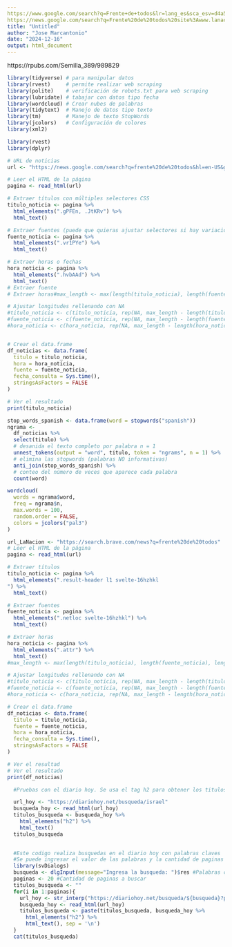 ```yaml
--- 
https://www.google.com/search?q=Frente+de+todos&lr=lang_es&sca_esv=d4a5450862dcd9df&rlz=1C1GCEU_esAR1104AR1105&tbs=lr:lang_1es,cdr:1,cd_min:01/01/2019,cd_max:01/01/2024,sbd:1&tbm=nws&sxsrf=ADLYWILj7jGuqglFK0Md8RFuSd-fNa5TzA:1734366592615&source=lnt&sa=X&ved=2ahUKEwj72qaF26yKAxXqq5UCHT2DA_8QpwV6BAgCEBk&biw=1600&bih=757&dpr=1
https://news.google.com/search?q=Frente%20de%20todos%20site%3Awww.lanacion.com.ar&hl=en-US&gl=US&ceid=US%3Aen
title: "Untitled"
author: "Jose Marcantonio"
date: "2024-12-16"
output: html_document
---
```

https://rpubs.com/Semilla_389/989829
```r
library(tidyverse) # para manipular datos
library(rvest)     # permite realizar web scraping
library(polite)    # verificación de robots.txt para web scraping
library(lubridate) # tabajar con datos tipo fecha
library(wordcloud) # Crear nubes de palabras
library(tidytext)  # Manejo de datos tipo texto 
library(tm)        # Manejo de texto StopWords
library(jcolors)   # Configuración de colores
library(xml2)
```

```r
library(rvest)
library(dplyr)

# URL de noticias
url <- "https://news.google.com/search?q=frente%20de%20todos&hl=en-US&gl=US&ceid=US%3Aen"

# Leer el HTML de la página
pagina <- read_html(url)

# Extraer títulos con múltiples selectores CSS
titulo_noticia <- pagina %>%
  html_elements(".gPFEn, .JtKRv") %>%
  html_text()

# Extraer fuentes (puede que quieras ajustar selectores si hay variación)
fuente_noticia <- pagina %>%
  html_elements(".vr1PYe") %>%
  html_text()

# Extraer horas o fechas
hora_noticia <- pagina %>%
  html_elements(".hvbAAd") %>%
  html_text()
# Extraer fuente
# Extraer horas#max_length <- max(length(titulo_noticia), length(fuente_noticia), length(hora_noticia))

# Ajustar longitudes rellenando con NA
#titulo_noticia <- c(titulo_noticia, rep(NA, max_length - length(titulo_noticia)))
#fuente_noticia <- c(fuente_noticia, rep(NA, max_length - length(fuente_noticia)))
#hora_noticia <- c(hora_noticia, rep(NA, max_length - length(hora_noticia)))


# Crear el data.frame
df_noticias <- data.frame(
  titulo = titulo_noticia,
  hora = hora_noticia,
  fuente = fuente_noticia,
  fecha_consulta = Sys.time(),
  stringsAsFactors = FALSE
)

# Ver el resultado
print(titulo_noticia)

```
```r
stop_words_spanish <- data.frame(word = stopwords("spanish"))
ngrama <-
  df_noticias %>%
  select(titulo) %>%
  # desanida el texto completo por palabra n = 1
  unnest_tokens(output = "word", titulo, token = "ngrams", n = 1) %>%
  # elimina las stopwords (palabras NO informativas)
  anti_join(stop_words_spanish) %>%
  # conteo del número de veces que aparece cada palabra
  count(word)

```

```r
wordcloud(
  words = ngrama$word,
  freq = ngrama$n,
  max.words = 100,
  random.order = FALSE,
  colors = jcolors("pal3")
)
```
```r
url_LaNacion <- "https://search.brave.com/news?q=frente%20de%20todos" 
# Leer el HTML de la página
pagina <- read_html(url)

# Extraer títulos
titulo_noticia <- pagina %>%
  html_elements(".result-header l1 svelte-16hzhkl
") %>%
  html_text()

# Extraer fuentes
fuente_noticia <- pagina %>%
  html_elements(".netloc svelte-16hzhkl") %>%
  html_text()

# Extraer horas
hora_noticia <- pagina %>%
  html_elements(".attr") %>%
  html_text()
#max_length <- max(length(titulo_noticia), length(fuente_noticia), length(hora_noticia))

# Ajustar longitudes rellenando con NA
#titulo_noticia <- c(titulo_noticia, rep(NA, max_length - length(titulo_noticia)))
#fuente_noticia <- c(fuente_noticia, rep(NA, max_length - length(fuente_noticia)))
#hora_noticia <- c(hora_noticia, rep(NA, max_length - length(hora_noticia)))

# Crear el data.frame
df_noticias <- data.frame(
  titulo = titulo_noticia,
  fuente = fuente_noticia,
  hora = hora_noticia,
  fecha_consulta = Sys.time(),
  stringsAsFactors = FALSE
)

# Ver el resultad
# Ver el resultado
print(df_noticias)
```


```r
  #Pruebas con el diario hoy. Se usa el tag h2 para obtener los titulos.

  url_hoy <- "https://diariohoy.net/busqueda/israel"
  busqueda_hoy <- read_html(url_hoy)
  titulos_busqueda <- busqueda_hoy %>%
    html_elements("h2") %>% 
    html_text()
  titulos_busqueda
  
```

```r
  #Este codigo realiza busquedas en el diario hoy con palabras claves
  #Se puede ingresar el valor de las palabras y la cantidad de paginas a revisar.
  library(svDialogs)
  busqueda <- dlgInput(message="Ingresa la busqueda: ")$res #Palabras claves de la busqueda
  paginas <- 20 #Cantidad de paginas a buscar
  titulos_busqueda <- ""
  for(i in 1:paginas){
    url_hoy <- str_interp("https://diariohoy.net/busqueda/${busqueda}?pagina=${i}")
    busqueda_hoy <- read_html(url_hoy)
    titulos_busqueda <- paste(titulos_busqueda, busqueda_hoy %>%
      html_elements("h2") %>%
      html_text(), sep = '\n')
  }
  cat(titulos_busqueda)
```

